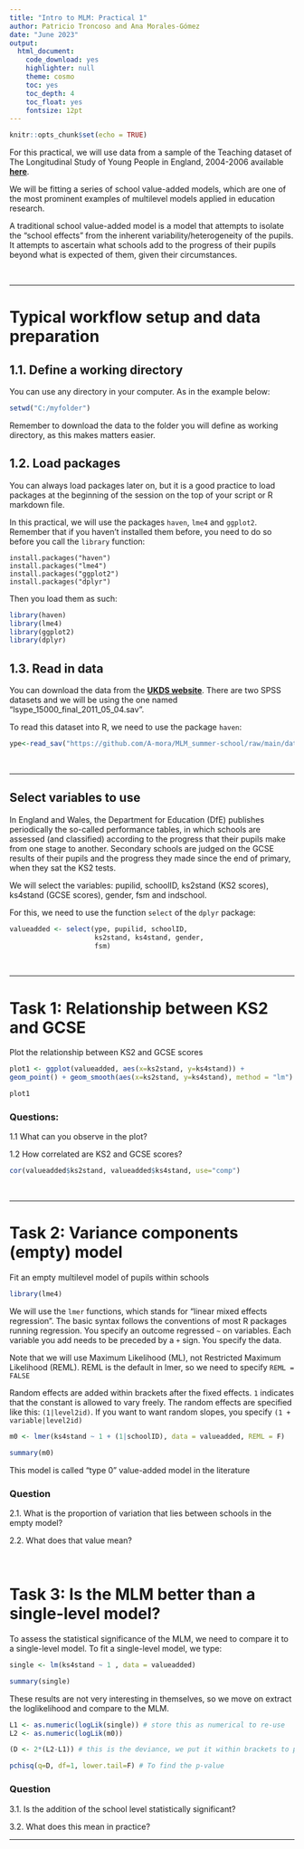 ```yaml
---
title: "Intro to MLM: Practical 1"
author: Patricio Troncoso and Ana Morales-Gómez
date: "June 2023"
output: 
  html_document:
    code_download: yes
    highlighter: null
    theme: cosmo
    toc: yes
    toc_depth: 4
    toc_float: yes
    fontsize: 12pt
---
```


```r
knitr::opts_chunk$set(echo = TRUE)
```


For this practical, we will use data from a sample of the Teaching dataset of The Longitudinal Study of Young People in England, 2004-2006
available [**here**](https://beta.ukdataservice.ac.uk/datacatalogue/studies/study?id=6660).

We will be fitting a series of school value-added models, which are one of the most prominent examples of multilevel models applied in education research.

A traditional school value-added model is a model that attempts to isolate the "school effects" from the inherent variability/heterogeneity of the pupils. It attempts to ascertain what schools add to the progress of their pupils beyond what is expected of them, given their circumstances.

<br>

***

# Typical workflow setup and data preparation

## 1.1. Define a working directory

You can use any directory in your computer. As in the example below:

```r
setwd("C:/myfolder")
```

Remember to download the data to the folder you will define as working directory, as this makes matters easier.

## 1.2. Load packages

You can always load packages later on, but it is a good practice to load packages at the beginning of the session on the top of your script or R markdown file.

In this practical, we will use the packages `haven`, `lme4` and `ggplot2`. Remember that if you haven't installed them before, you need to do so before you call the `library` function:

```{}
install.packages("haven")
install.packages("lme4")
install.packages("ggplot2")
install.packages("dplyr")
```

Then you load them as such:

```r
library(haven)
library(lme4)
library(ggplot2)
library(dplyr)
```

## 1.3. Read in data 

You can download the data from  the [**UKDS website**](https://beta.ukdataservice.ac.uk/datacatalogue/studies/study?id=6660). There are two SPSS datasets and we will be using the one named "lsype_15000_final_2011_05_04.sav".

To read this dataset into R, we need to use the package `haven`:


```r
ype<-read_sav("https://github.com/A-mora/MLM_summer-school/raw/main/data/lsype_15000_final_2011_05_04.sav")
```

<br>

***

## Select variables to use

In England and Wales, the Department for Education (DfE) publishes periodically the so-called performance tables, in which schools are assessed (and classified) according to the progress that their pupils make from one stage to another. Secondary schools are judged on the GCSE results of their pupils and the progress they made since the end of primary, when they sat the KS2 tests.

We will select the variables: pupilid, schoolID, ks2stand (KS2 scores), ks4stand (GCSE scores), gender, fsm and indschool.

For this, we need to use the function `select` of the `dplyr` package:

```r

valueadded <- select(ype, pupilid, schoolID, 
                     ks2stand, ks4stand, gender, 
                     fsm) 

```

<br>

***

# Task 1: Relationship between KS2 and GCSE

Plot the relationship between KS2 and GCSE scores

```r

plot1 <- ggplot(valueadded, aes(x=ks2stand, y=ks4stand)) +
geom_point() + geom_smooth(aes(x=ks2stand, y=ks4stand), method = "lm")

plot1

```

### Questions:

1.1 What can you observe in the plot?

1.2 How correlated are KS2 and GCSE scores?

```r
cor(valueadded$ks2stand, valueadded$ks4stand, use="comp")
```

<br>

***

# Task 2: Variance components (empty) model

Fit an empty multilevel model of pupils within schools

```r
library(lme4)
```

We will use the `lmer` functions, which stands for "linear mixed effects regression".
The basic syntax follows the conventions of most R packages running regression. You specify an outcome regressed `~` on variables. Each variable you add needs to be preceded by a `+` sign. You specify the data.

Note that we will use Maximum Likelihood (ML), not Restricted Maximum Likelihood (REML). REML is the default in lmer, so we need to specify `REML = FALSE`

Random effects are added within brackets after the fixed effects. `1` indicates that the constant is allowed to vary freely. The random effects are specified like this: `(1|level2id)`. If you want to want random slopes, you specify `(1 + variable|level2id)`


```r

m0 <- lmer(ks4stand ~ 1 + (1|schoolID), data = valueadded, REML = F)

summary(m0)

```

This model is called "type 0" value-added model in the literature

### Question

2.1. What is the proportion of variation that lies between schools in the empty model?

2.2. What does that value mean?

<br>

# Task 3: Is the MLM better than a single-level model?

To assess the statistical significance of the MLM, we need to compare it to a single-level model. To fit a single-level model, we type:

```r

single <- lm(ks4stand ~ 1 , data = valueadded)

summary(single)

```

These results are not very interesting in themselves, so we move on extract the loglikelihood and compare to the MLM.

```r

L1 <- as.numeric(logLik(single)) # store this as numerical to re-use
L2 <- as.numeric(logLik(m0))

(D <- 2*(L2-L1)) # this is the deviance, we put it within brackets to print it immediately

pchisq(q=D, df=1, lower.tail=F) # To find the p-value

```

### Question

3.1. Is the addition of the school level statistically significant?

3.2. What does this mean in practice?

***